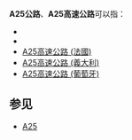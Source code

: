 '''A25公路'''、'''A25高速公路'''可以指：
*{{link-de|A25高速公路 (奥地利)|Welser Autobahn}}
*{{link-fr|A25高速公路 (比利时)|Autoroute A25 (Belgique)}}
*[[A25高速公路_(法國)|A25高速公路 (法國)]]
*[[A25高速公路_(義大利)|A25高速公路 (義大利)]]
*[[A25高速公路_(葡萄牙)|A25高速公路 (葡萄牙)]]

==参见==
*[[A25|A25]]

{{Roadindex}}